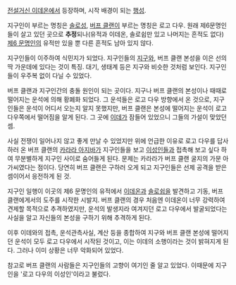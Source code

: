 [[전설거신 이데온]]에서 등장하며, 시작 배경이 되는 [[행성]].

지구인이 부르는 명칭은 [[솔로성]], [[버프 클랜]]이 부르는 명칭은 로고 다우. 원래 제6문명인들이 살고 있던 곳으로 '''추정'''되나(유적과 이데온, 솔로쉽만 있고 나머지는 흔적도 없다) [[제6 문명인]]의 유적만 있을 뿐 다른 흔적도 남아 있지 않다.

지구인들이 이주하여 식민지가 되었다. 지구인들의 [[지구]]와, 버프 클랜 본성을 이은 선의 딱 가운데에 있다는 것이 특징. 대기, 생태계 등은 지구와 비슷한 것처럼 보인다. 지구인들이 우주복 없이 다닐 수 있었다.

버프 클랜과 지구인간의 충돌 원인이 되는 곳이다. 지구나 버프 클랜의 본성이나 때때로 떨어지는 운석에 의해 황폐화 되었다. 그 운석들은 로고 다우 방향에서 온 것으로, 지구인들은 운석이 어디서 오는지 알지 못했지만, 버프 클랜은 본성에 떨어지는 운석이 로고 다우쪽에서 떨어짐을 알게 된다. 그 곳에 [[이데]]가 잠들어 있었으니 그들의 가설이 맞았던 셈.

사실 전쟁이 일어나지 않고 좋게 만날 수 있었지만 위에 언급한 이유로 로고 다우를 답사하러 온 버프 클랜의 [[카라라 아지바]]가 지구인들을 보고 [[외계인|이성인]]들과 접촉해 보고 싶다 하여 무분별하게 지구인 사이로 숨어들게 된다. 문제는 카라라가 버프 클랜 굴지의 가문 아가씨였다는 점이다. 당연히 버프 클랜은 구하러 오게 되고 지구인들은 선제 공격을 받은 셈이어서 응전하게 된 것.

지구인 일행이 이곳의 제6 문명인의 유적에서 [[이데온]]과 [[솔로쉽]]을 발견하고 기동, 버프 클랜에게서의 도주를 시작한 시발지. 버프 클랜의 경우 처음엔 이데온이 너무 강력하여 견제할 목적으로 추격하였지만, 운석의 발생지라 여겨지던 로고 다우에서 발굴되었다는 사실을 알고 자신들의 본성을 구하기 위해 추격하게 된다.

이후 이데와의 접촉, 운석관측사실, 계산 등을 종합하여 지구와 버프 클랜 본성에 떨어지던 운석이 모두 로고 다우에서 시작된 것이고, 이는 이데의 소행이라는 것이 밝혀지게 된다. 그러나 이미 상황은 너무 악화되어 있었다.

참고로 버프 클랜의 사람들은 지구인들의 고향이 여기인 줄 알고 있었다. 이때문에 지구인을 '로고 다우의 이성인'이라고 불렀다.
